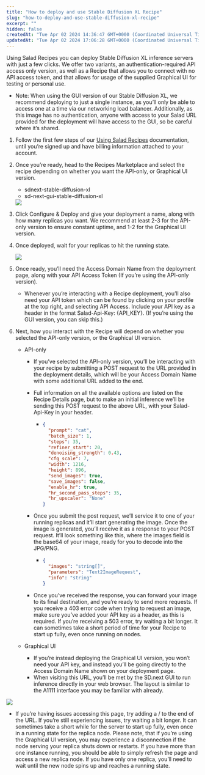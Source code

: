 ```yaml
---
title: "How to deploy and use Stable Diffusion XL Recipe"
slug: "how-to-deploy-and-use-stable-diffusion-xl-recipe"
excerpt: ""
hidden: false
createdAt: "Tue Apr 02 2024 14:36:47 GMT+0000 (Coordinated Universal Time)"
updatedAt: "Tue Apr 02 2024 17:06:28 GMT+0000 (Coordinated Universal Time)"
---
```

Using Salad Recipes you can deploy Stable Diffusion XL inference servers with just a few clicks. We offer two variants, an authentication-required API access only version, as well as a Recipe that allows you to connect with no API access token, and that allows for usage of the supplied Graphical UI for testing or personal use.

- Note: When using the GUI version of our Stable Diffusion XL, we recommend deploying to just a single instance, as you’ll only be able to access one at a time via our networking load balancer. Additionally, as this image has no authentication, anyone with access to your Salad URL provided for the deployment will have access to the GUI, so be careful where it’s shared.


1. Follow the first few steps of our [Using Salad Recipes](/container-engine/guides/using-salad-recipes) documentation, until you’re signed up and have billing information attached to your account.
2. Once you’re ready, head to the Recipes Marketplace and select the recipe depending on whether you want the API-only, or Graphical UI version.

   - sdnext-stable-diffusion-xl 
   - sd-next-gui-stable-diffusion-xl

   <img src="container-engine/images/eb2de21-image.png"/>


3. Click Configure & Deploy and give your deployment a name, along with how many replicas you want. We recommend at least 2-3 for the API-only version to ensure constant uptime, and 1-2 for the Graphical UI version.
4. Once deployed, wait for your replicas to hit the running state. 

   
    <img src="container-engine/images/d6480b1-image.png"/>
5. Once ready, you’ll need the Access Domain Name from the deployment page, along with your API Access Token (If you’re using the API-only version).
   - Whenever you’re interacting with a Recipe deployment, you’ll also need your API token which can be found by clicking on your profile at the top right, and selecting API Access. Include your API key as a header in the format Salad-Api-Key: {API_KEY}. (If you’re using the GUI version, you can skip this.)
6. Next, how you interact with the Recipe will depend on whether you selected the API-only version, or the Graphical UI version.

   - API-only

     - If you’ve selected the API-only version, you’ll be interacting with your recipe by submitting a POST request to the URL provided in the deployment details, which will be your Access Domain Name with some additional URL added to the end.
     - Full information on all the available options are listed on the Recipe Details page, but to make an initial inference we’ll be sending this POST request to the above URL, with your Salad-Api-Key in your header.

       - ```json
         {
           "prompt": "cat",
           "batch_size": 1,
           "steps": 35,
           "refiner_start": 20,
           "denoising_strength": 0.43,
           "cfg_scale": 7,
           "width": 1216,
           "height": 896,
           "send_images": true,
           "save_images": false,
           "enable_hr": true,
           "hr_second_pass_steps": 35,
           "hr_upscaler": "None"
         }

         ```
     - Once you submit the post request, we’ll service it to one of your running replicas and it’ll start generating the image. Once the image is generated, you’ll receive it as a response to your POST request. It’ll look something like this, where the images field is the base64 of your image, ready for you to decode into the JPG/PNG.
       - ```json
         {
           "images": "string[]",
           "parameters": "Text2ImageRequest",
           "info": "string"
         } 
         ```
     - Once you’ve received the response, you can forward your image to its final destination, and you’re ready to send more requests. If you receive a 403 error code when trying to request an image, make sure you’ve added your API key as a header, as this is required. If you’re receiving a 503 error, try waiting a bit longer. It can sometimes take a short period of time for your Recipe to start up fully, even once running on nodes.
   - Graphical UI

     - If you’re instead deploying the Graphical UI version, you won’t need your API key, and instead you’ll be going directly to the Access Domain Name shown on your deployment page.
     - When visiting this URL, you’ll be met by the SD.next GUI to run inference directly in your web browser. The layout is similar to the A1111 interface you may be familiar with already.

   

  <img src="container-engine/images/ae3dfaf-image.png"/>

   

   - If you’re having issues accessing this page, try adding a / to the end of the URL. If you’re still experiencing issues, try waiting a bit longer. It can sometimes take a short while for the server to start up fully, even once in a running state for the replica node. Please note, that if you’re using the Graphical UI version, you may experience a disconnection if the node serving your replica shuts down or restarts. If you have more than one instance running, you should be able to simply refresh the page and access a new replica node. If you have only one replica, you’ll need to wait until the new node spins up and reaches a running state.
